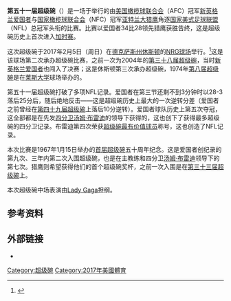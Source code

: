 {{noteTA
|1=zh-hans:国家橄榄球联盟;zh-hk:國家美式足球聯盟;zh-tw:國家美式足球聯盟;
|2=zh-hans:美式橄榄球;zh-hk:美式足球;zh-tw:美式足球;
|3=zh-hans:超级碗;zh-hant:超級盃;
|4=zh-hans:圣克拉拉;zh-hant:聖塔克拉拉;
}}
{{expand English|Super Bowl LI|time=2017-2-5}}
{{Infobox Super Bowl
| type = sb
| sb_name = 第五十一届
| image  =  NRG stadium prepared for Super Bowl Li (32513086661).jpg
| caption =
| visitor = [[新英格兰爱国者|新英格兰爱国者]]
| home = [[亚特兰大猎鹰|亚特兰大猎鹰]]
| visitor_abbr = NE
| home_abbr = ATL
| visitor_conf = [[美国橄榄球联合会|AFC]]
| home_conf = [[国家橄榄球联合会|NFC]]
| visitor_qtr1 = 0
| visitor_qtr2 = 3
| visitor_qtr3 = 6
| visitor_qtr4 = 19
| visitor_qtr5 = 6
| home_qtr1 = 0
| home_qtr2 = 21
| home_qtr3 = 7
| home_qtr4 = 0
| home_qtr5 = 0
| date = 2017年2月5日
| stadium = [[NRG體育場|NRG球场]]
| city = [[休斯顿|休斯顿]]
| attendance = 70,807
| odds = 爱国者，3<ref>{{cite news|last=Williams|first=Cody|title=Super Bowl 51: Patriots Open As Favorites Over Falcons|url=http://www.foxsports.com/nfl/story/super-bowl-51-patriots-open-as-favorites-over-falcons-012217|publisher=[[Fox_Sports_(United_States)|Fox Sports]]|date=January 22, 2017|accessdate=January 23, 2017}}</ref>
| MVP = [[汤姆·布雷迪|汤姆·布雷迪]]（[[四分卫|四分卫]]）
| anthem = [[卢克·布莱恩|卢克·布莱恩]]<ref>{{cite web|title=Luke Bryanto sing the National Anthem at Super Bowl LI on Fox|url=https://nflcommunications.com/Pages/LUKE-BRYAN-TO-SING-THE-NATIONAL-ANTHEM--AT-SUPER-BOWL-LI-ON-FOX.aspx|website=nflcommunications.com|publisher=[[NFL|NFL]]|accessdate=February 3, 2017}}</ref>
| coin_toss = [[美国总统|前总统]][[乔治·赫伯特·沃克·布什|乔治·赫伯特·沃克·布什]]、<br> [[美国第一夫人|前第一夫人]][[芭芭拉·布什|芭芭拉·布什]]<ref>{{cite web|last1=Chasmar|first1=Jessica|title=George H.W. Bush to flip coin at Super Bowl LI|url=http://www.washingtontimes.com/news/2017/feb/1/george-hw-bush-to-flip-coin-at-super-bowl-li/|website=washingtontimes.com|publisher=[[The_Washington_Times|The Washington Times]]|accessdate=February 3, 2017}}</ref>
| referee = [[Carl_Cheffers|Carl Cheffers]]<ref name="Super Bowl 51 officials">{{cite press release|title=Super Bowl LI officiating crew announced|url=http://www.nfl.com/news/story/0ap3000000779085/article/super-bowl-li-officiating-crew-announced|publisher=National Football League|date=January 25, 2017|accessdate=January 25, 2017}}</ref>
| halftime = [[Lady_Gaga|Lady Gaga]]<ref>{{cite news|title=Lady Gaga headlines Pepsi Zero Sugar Super Bowl LI Halftime Show|url=http://www.nfl.com/news/story/0ap3000000711980/article/lady-gaga-headlines-pepsi-zero-sugar-super-bowl-li-halftime-show|publisher=[[National_Football_League|National Football League]]|date=September 29, 2016|accessdate=September 29, 2016}}</ref>
| network = [[福斯廣播公司|福斯廣播公司]]
| announcers = [[Joe_Buck|Joe Buck]]（实况解说）<br>[[Troy_Aikman|Troy Aikman]]（分析员）<br>[[Erin_Andrews|Erin Andrews]]和[[Chris_Myers|Chris Myers]]（场边报道）
| rating =
| share =
| commercial = $502万
| last = 第五十届
| next = 第五十二届
}}

'''第五十一届超级碗'''（{{lang|en|Super Bowl LI}}）是一场于{{link-en|2016年NFL赛季|2016 NFL season}}举行的由[[美国橄榄球联合会|美国橄榄球联合会]]（AFC）冠军[[新英格兰爱国者|新英格兰爱国者]]与[[国家橄榄球联合会|国家橄榄球联合会]]（NFC）冠军[[亚特兰大猎鹰|亚特兰大猎鹰]]角逐[[国家美式足球联盟|国家美式足球联盟]]（NFL）总冠军头衔的比赛。比赛以爱国者34比28领先猎鹰获胜告终，这是超级碗历史上首次进入[[加时赛|加时赛]]。

这次超级碗于2017年2月5日（周日）在[[德克萨斯州|德克萨斯州]][[休斯顿|休斯顿]]的[[NRG體育場|NRG球场]]举行。<ref>{{cite news|title=Houston Super Bowl Host Committee announces date of Super Bowl LI|url=http://abc13.com/734622/|accessdate=May 21, 2015|work=[[KTRK-TV|KTRK-TV]]|publisher=ABC Inc.|date=May 21, 2015|location=[[Houston|Houston]]|archive-date=2016-01-07|archive-url=https://web.archive.org/web/20160107180057/http://abc13.com/734622/|dead-url=no}}</ref>这是该球场第二次承办超级碗比赛，之前一次为2004年的[[第三十八届超级碗|第三十八届超级碗]]，当时[[新英格兰爱国者|新英格兰爱国者]]也闯入了决赛；这是休斯顿第三次承办超级碗，1974年[[第八届超级碗|第八届超级碗]]是在[[莱斯大学|莱斯大学]]球场举办的。

第五十一届超级碗打破了多项NFL记录。爱国者在第三节还剩不到3分钟时以28-3落后25分后，随后绝地反击——这是超级碗历史上最大的一次逆转分差（爱国者之前曾经在[[第四十九届超级碗|第四十九届超级碗]]上落后10分逆转）。爱国者球队历史上第五次夺冠，这全部都是在先发[[四分卫|四分卫]][[汤姆·布雷迪|汤姆·布雷迪]]的领导下获得的，这也创下了获得最多超级碗的四分卫记录。布雷迪第四次荣获[[超级碗最有价值球员|超级碗最有价值球员]]称号，这也创造了NFL记录。

本次比赛是1967年1月15日举办的[[第一届超级碗|首届超级碗]]五十周年纪念。这是爱国者创纪录的第九次、三年内第二次入围超级碗，也是在主教练{{link-en|比尔·贝利奇克|Bill Belichick}}和四分卫[[汤姆·布雷迪|汤姆·布雷迪]]领导下的第七次。猎鹰则希望获得他们的首个超级碗奖杯，之前一次入围是在[[第三十三届超级碗|第三十三届超级碗]]上。

本次超级碗中场表演由[[Lady_Gaga|Lady Gaga]]担纲。

== 参考资料 ==
{{reflist}}
== 外部链接==
* {{Official website|https://www.nfl.com/super-bowl/51}}

{{Super Bowl}}

[[Category:超级碗|Category:超级碗]]
[[Category:2017年美國體育|Category:2017年美國體育]]